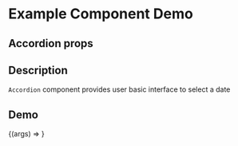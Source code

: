 
<Meta title="Example/Accordion" component={Accordion} />

# Example Component Demo

## Accordion props
<Props of={Accordion} />

## Description

`Accordion` component provides user basic interface to select a date

## Demo

<Canvas>
  <Story name="Example Accordion">
    {(args) => <Accordion {...args} />}
  </Story>
</Canvas>
